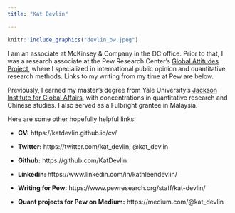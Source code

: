 ```yaml
---
title: "Kat Devlin"

---
```

```r
knitr::include_graphics("devlin_bw.jpeg")
```


I am an associate at McKinsey & Company in the DC office. Prior to that, I was a research associate at the Pew Research Center’s [Global Attitudes Project](https://www.pewresearch.org/global/), where I specialized in international public opinion and quantitative research methods. Links to my writing from my time at Pew are below.  

Previously, I earned my master’s degree from Yale University’s [Jackson Institute for Global Affairs](https://jackson.yale.edu/), with concentrations in quantitative research and Chinese studies. I also served as a Fulbright grantee in Malaysia. 

Here are some other hopefully helpful links:

- __CV:__ https://katdevlin.github.io/cv/

- __Twitter:__ https://twitter.com/kat_devlin; @kat_devlin

- __Github:__ https://github.com/KatDevlin

- __Linkedin:__ https://www.linkedin.com/in/kathleendevlin/

- __Writing for Pew:__ https://www.pewresearch.org/staff/kat-devlin/

- __Quant projects for Pew on Medium:__ https://medium.com/@kat_devlin 

